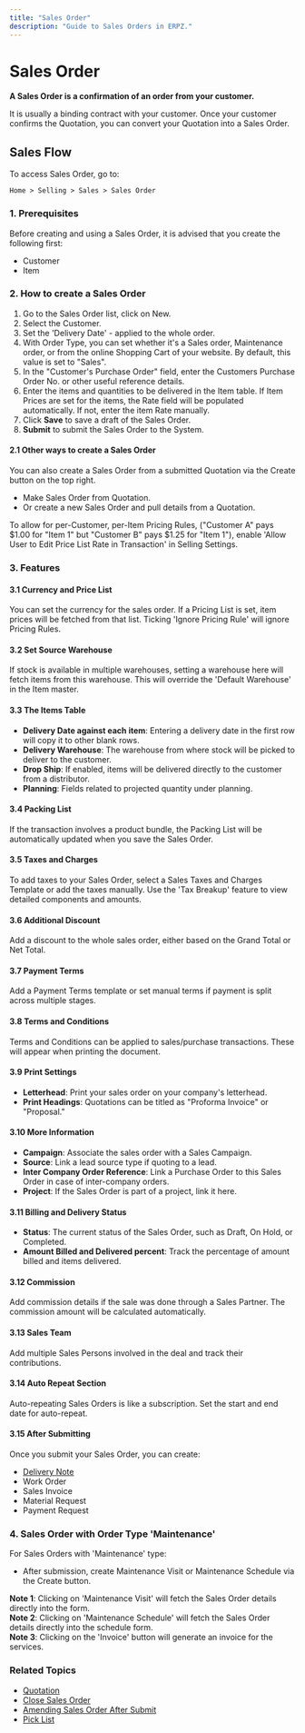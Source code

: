 ```yaml
---
title: "Sales Order"
description: "Guide to Sales Orders in ERPZ."
---
```


# Sales Order

**A Sales Order is a confirmation of an order from your customer.**

It is usually a binding contract with your customer. Once your customer confirms the Quotation, you can convert your Quotation into a Sales Order.

## Sales Flow

To access Sales Order, go to:

`Home > Selling > Sales > Sales Order`

### 1. Prerequisites

Before creating and using a Sales Order, it is advised that you create the following first:

- Customer
- Item

### 2. How to create a Sales Order

1. Go to the Sales Order list, click on New.
2. Select the Customer.
3. Set the 'Delivery Date' - applied to the whole order.
4. With Order Type, you can set whether it's a Sales order, Maintenance order, or from the online Shopping Cart of your website. By default, this value is set to "Sales".
5. In the "Customer's Purchase Order" field, enter the Customers Purchase Order No. or other useful reference details.
6. Enter the items and quantities to be delivered in the Item table. If Item Prices are set for the items, the Rate field will be populated automatically. If not, enter the item Rate manually.
7. Click **Save** to save a draft of the Sales Order.
8. **Submit** to submit the Sales Order to the System.

#### 2.1 Other ways to create a Sales Order

You can also create a Sales Order from a submitted Quotation via the Create button on the top right.

- Make Sales Order from Quotation.
- Or create a new Sales Order and pull details from a Quotation.

To allow for per-Customer, per-Item Pricing Rules, ("Customer A" pays $1.00 for "Item 1" but "Customer B" pays $1.25 for "Item 1"), enable 'Allow User to Edit Price List Rate in Transaction' in Selling Settings.

### 3. Features

#### 3.1 Currency and Price List

You can set the currency for the sales order. If a Pricing List is set, item prices will be fetched from that list. Ticking 'Ignore Pricing Rule' will ignore Pricing Rules.

#### 3.2 Set Source Warehouse

If stock is available in multiple warehouses, setting a warehouse here will fetch items from this warehouse. This will override the 'Default Warehouse' in the Item master.

#### 3.3 The Items Table

- **Delivery Date against each item**: Entering a delivery date in the first row will copy it to other blank rows.
- **Delivery Warehouse**: The warehouse from where stock will be picked to deliver to the customer.
- **Drop Ship**: If enabled, items will be delivered directly to the customer from a distributor.
- **Planning**: Fields related to projected quantity under planning.

#### 3.4 Packing List

If the transaction involves a product bundle, the Packing List will be automatically updated when you save the Sales Order. 

#### 3.5 Taxes and Charges

To add taxes to your Sales Order, select a Sales Taxes and Charges Template or add the taxes manually. Use the 'Tax Breakup' feature to view detailed components and amounts.

#### 3.6 Additional Discount

Add a discount to the whole sales order, either based on the Grand Total or Net Total.

#### 3.7 Payment Terms

Add a Payment Terms template or set manual terms if payment is split across multiple stages.

#### 3.8 Terms and Conditions

Terms and Conditions can be applied to sales/purchase transactions. These will appear when printing the document.

#### 3.9 Print Settings

- **Letterhead**: Print your sales order on your company's letterhead.
- **Print Headings**: Quotations can be titled as "Proforma Invoice" or "Proposal."

#### 3.10 More Information

- **Campaign**: Associate the sales order with a Sales Campaign.
- **Source**: Link a lead source type if quoting to a lead.
- **Inter Company Order Reference**: Link a Purchase Order to this Sales Order in case of inter-company orders.
- **Project**: If the Sales Order is part of a project, link it here.

#### 3.11 Billing and Delivery Status

- **Status**: The current status of the Sales Order, such as Draft, On Hold, or Completed.
- **Amount Billed and Delivered percent**: Track the percentage of amount billed and items delivered.

#### 3.12 Commission

Add commission details if the sale was done through a Sales Partner. The commission amount will be calculated automatically.

#### 3.13 Sales Team

Add multiple Sales Persons involved in the deal and track their contributions.

#### 3.14 Auto Repeat Section

Auto-repeating Sales Orders is like a subscription. Set the start and end date for auto-repeat.

#### 3.15 After Submitting

Once you submit your Sales Order, you can create:

- [Delivery Note](/stock/stock-transactions/delivery-note)
- Work Order
- Sales Invoice
- Material Request
- Payment Request

### 4. Sales Order with Order Type 'Maintenance'

For Sales Orders with 'Maintenance' type:

- After submission, create Maintenance Visit or Maintenance Schedule via the Create button.
  
**Note 1**: Clicking on 'Maintenance Visit' will fetch the Sales Order details directly into the form.  
**Note 2**: Clicking on 'Maintenance Schedule' will fetch the Sales Order details directly into the schedule form.  
**Note 3**: Clicking on the 'Invoice' button will generate an invoice for the services.

### Related Topics

- [Quotation](/selling/selling-transactions/quotation)
- [Close Sales Order]()
- [Amending Sales Order After Submit]()
- [Pick List]()
